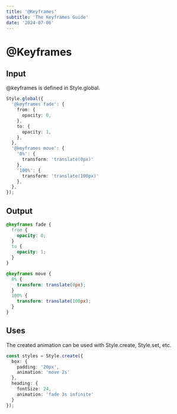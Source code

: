 ```yaml
---
title: '@Keyframes'
subtitle: 'The Keyframes Guide'
date: '2024-07-06'
---
```



<TocBot />

# @Keyframes

## Input
@keyframes is defined in Style.global.
```ts title="global.css.ts"
Style.global({
  '@keyframes fade': {
    from: {
      opacity: 0,
    },
    to: {
      opacity: 1,
    },
  },
  '@keyframes move': {
    '0%': {
      transform: 'translate(0px)'
    },
    '100%': {
      transform: 'translate(100px)'
    },
  },
});
```

## Output
```css title="css"
@keyframes fade {
  from {
    opacity: 0;
  }
  to {
    opacity: 1;
  }
}

@keyframes move {
  0% {
    transform: translate(0px);
  }
  100% {
    transform: translate(100px);
  }
}
```

## Uses
The created animation can be used with Style.create, Style.set, etc.
```ts title="style.css.ts"
const styles = Style.create({
  box: {
    padding: '20px',
    animation: 'move 2s'
  },
  heading: {
    fontSize: 24,
    animation: 'fade 3s infinite'
  }
});
```
